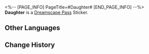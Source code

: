<%-- [PAGE_INFO]
PageTitle=#Daughter#
[END_PAGE_INFO] --%>
{{Stub|Location information}}
{{Item Infobox
|id          = 223059
|image       = Dreamscape Pass Sticker Daughter.png
|type        = Dreamscape Pass Sticker
|type2       = Dreamchaser Stickers
|invCategory = 
|rarity      = 4
|effect      = Digital stickers that can be used to decorate the pages of the Dreamtour Handbook. They come in many different styles.
|description = 
|source1     = [[Witness the story of the father-daughter duo Wesley and Penelope in all maps]]
}}
{{Description|The opposite of love is not indifference. It is tragedy.}}
'''Daughter''' is a [[Dreamscape Pass]] Sticker.

==Other Languages==
{{Other Languages
|en   = Daughter
|zhs  = 女儿
|zht  = 女兒
|ja   = 娘
|ko   = 딸
|es   = Hija
|fr   = Fille
|ru   = Дочь
|th   = ลูกสาว
|vi   = Con Gái
|de   = Tochter
|id   = Putri
|pt   = Filha
}}

==Change History==
{{Change History|2.0}}